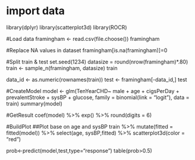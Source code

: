 # import data
library(dplyr)
library(scatterplot3d)
library(ROCR)

#Load data
framingham <- read.csv(file.choose())
framingham

#Replace NA values in dataset
framingham[is.na(framingham)]=0

#Split train & test
set.seed(1234)
datasize = round(nrow(framingham)*.80) 
train <- sample_n(framingham, datasize)
train

data_id <- as.numeric(rownames(train)) 
test <- framingham[-data_id,]
test


#CreateModel
model <- glm(TenYearCHD~ male + age + cigsPerDay + prevalentStroke + sysBP + glucose, family = binomial(link = "logit"), data = train)
summary(model)

#GetResult
coef(model) %>% 
  exp() %>% 
  round(digits = 6)

#BuildPlot
##Plot base on age and sysBP
train %>% 
  mutate(fitted = fitted(model)) %>% 
  select(age, sysBP,fitted) %>% 
  scatterplot3d(color = "red")
  

prob<-predict(model,test,type="response")
table(prob>0.5)
